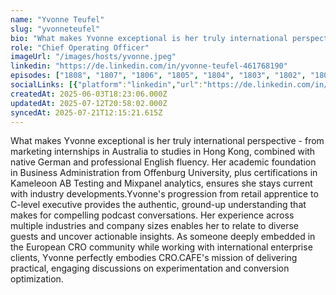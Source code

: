 ```yaml
---
name: "Yvonne Teufel"
slug: "yvonneteufel"
bio: "What makes Yvonne exceptional is her truly international perspective - from marketing internships in Australia to studies in Hong Kong, combined with native German and professional English fluency. Her academic foundation in Business Administration from Offenburg University, plus certifications in Kameleoon AB Testing and Mixpanel analytics, ensures she stays current with industry developments.Yvonne's progression from retail apprentice to C-level executive provides the authentic, ground-up understanding that makes for compelling podcast conversations. Her experience across multiple industries and company sizes enables her to relate to diverse guests and uncover actionable insights. As someone deeply embedded in the European CRO community while working with international enterprise clients, Yvonne perfectly embodies CRO.CAFE's mission of delivering practical, engaging discussions on experimentation and conversion optimization."
role: "Chief Operating Officer"
imageUrl: "/images/hosts/yvonne.jpeg"
linkedin: "https://de.linkedin.com/in/yvonne-teufel-461768190"
episodes: ["1808", "1807", "1806", "1805", "1804", "1803", "1802", "1801", "1800", "1799", "1798", "1797", "1796", "1795", "1794", "1793", "1792", "1791", "1790", "1789", "1788", "1787", "1786", "1785", "1784"]
socialLinks: [{"platform":"linkedin","url":"https://de.linkedin.com/in/yvonne-teufel-461768190"}]
createdAt: 2025-06-03T18:23:06.000Z
updatedAt: 2025-07-12T20:58:02.000Z
syncedAt: 2025-07-21T12:15:21.615Z
---
```


What makes Yvonne exceptional is her truly international perspective - from marketing internships in Australia to studies in Hong Kong, combined with native German and professional English fluency. Her academic foundation in Business Administration from Offenburg University, plus certifications in Kameleoon AB Testing and Mixpanel analytics, ensures she stays current with industry developments.Yvonne's progression from retail apprentice to C-level executive provides the authentic, ground-up understanding that makes for compelling podcast conversations. Her experience across multiple industries and company sizes enables her to relate to diverse guests and uncover actionable insights. As someone deeply embedded in the European CRO community while working with international enterprise clients, Yvonne perfectly embodies CRO.CAFE's mission of delivering practical, engaging discussions on experimentation and conversion optimization.